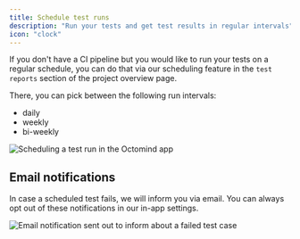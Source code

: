 ```yaml
---
title: Schedule test runs
description: "Run your tests and get test results in regular intervals"
icon: "clock"
---
```


If you don't have a CI pipeline but you would like to run your tests on a regular schedule, you can do that via our scheduling feature in the `test reports` section of the project overview page.

There, you can pick between the following run intervals:

- daily
- weekly
- bi-weekly

<Frame caption="Scheduling a test run in the Octomind app, 10/2024">
  <img
    src="/images/run/schedule.png"
    alt="Scheduling a test run in the Octomind app"
  />
</Frame>

## Email notifications

In case a scheduled test fails, we will inform you via email. You can always opt out of these notifications in our in-app settings.

<Frame caption="Email notification sent out to inform users about failed test case(s) 05/2025">
  <img
    src="/images/run/failed-test-email.png"
    alt="Email notification sent out to inform about a failed test case"
    width={300}
  />
</Frame>
